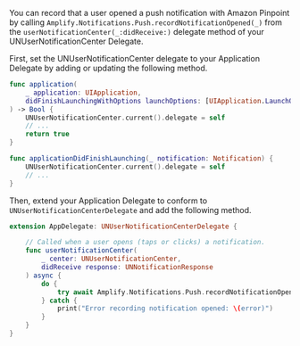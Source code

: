 You can record that a user opened a push notification with Amazon Pinpoint by calling `Amplify.Notifications.Push.recordNotificationOpened(_)` from the `userNotificationCenter(_:didReceive:)` delegate method of your UNUserNotificationCenter Delegate.

First, set the UNUserNotificationCenter delegate to your Application Delegate by adding or updating the following method.

<BlockSwitcher>
<Block name="iOS">

```swift
func application(
    _ application: UIApplication,
    didFinishLaunchingWithOptions launchOptions: [UIApplication.LaunchOptionsKey : Any]? = nil
) -> Bool {
    UNUserNotificationCenter.current().delegate = self
    // ...
    return true
}
```

</Block>
<Block name="macOS">

```swift
func applicationDidFinishLaunching(_ notification: Notification) {
    UNUserNotificationCenter.current().delegate = self
    // ...
}
```

</Block>
</BlockSwitcher>

Then, extend your Application Delegate to conform to `UNUserNotificationCenterDelegate` and add the following method.

```swift
extension AppDelegate: UNUserNotificationCenterDelegate {

    // Called when a user opens (taps or clicks) a notification.
    func userNotificationCenter(
        _ center: UNUserNotificationCenter,
        didReceive response: UNNotificationResponse
    ) async {        
        do {
            try await Amplify.Notifications.Push.recordNotificationOpened(response)
        } catch {
            print("Error recording notification opened: \(error)")
        }
    }
}
```

